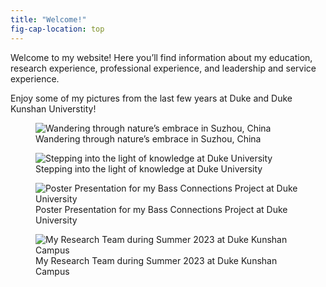 ```yaml
---
title: "Welcome!"
fig-cap-location: top
---
```


Welcome to my website! Here you'll find information about my education, research experience, professional experience, and leadership and service experience.


Enjoy some of my pictures from the last few years at Duke and Duke Kunshan Universtity!

::: {layout="[[1,1], [1], [1]]"}
![Wandering through nature’s embrace in Suzhou, China             ](images/IMG20230224113816.jpg){.lightbox}

![Stepping into the light of knowledge at Duke University](images/IMG20240111143112.jpg){.lightbox}

![Poster Presentation for my Bass Connections Project at Duke University](images/img20240417160233.jpg){.lightbox}

![My Research Team during Summer 2023 at Duke Kunshan Campus ](images/mmexport1683992907848.jpg){.lightbox}
:::










